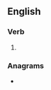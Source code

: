 {{also|terminâtes}}
==English==

===Verb===
{{head|en|verb form}}

# {{en-third-person singular of|terminate}}

===Anagrams===
* {{anagrams|en|Main Street|antimeters|intermates|main street|mainstreet|martensite|misentreat|tetramines}}
